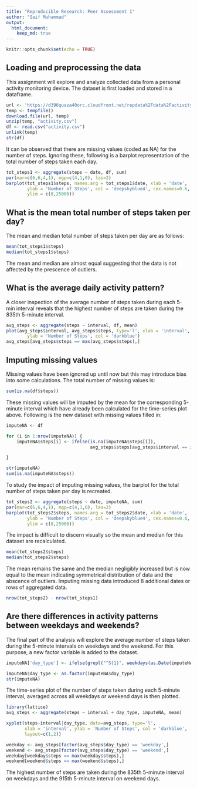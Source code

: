 ```yaml
---
title: "Reproducible Research: Peer Assessment 1"
author: "Saif Muhammad"
output: 
  html_document:
    keep_md: true
---
```


```r
knitr::opts_chunk$set(echo = TRUE)
```

## Loading and preprocessing the data
This assignment will explore and analyze collected data from a personal activity monitoring device. The dataset is first loaded and stored in a dataframe.

```r
url <- 'https://d396qusza40orc.cloudfront.net/repdata%2Fdata%2Factivity.zip'
temp <- tempfile()
download.file(url, temp)
unzip(temp, "activity.csv")
df <- read.csv("activity.csv")
unlink(temp)
str(df)
```

It can be observed that there are missing values (coded as NA) for the number of steps. Ignoring these, following is a barplot representation of the total number of steps taken each day.

```r
tot_steps1 <- aggregate(steps ~ date, df, sum)
par(mar=c(6,6,4,1), mgp=c(4,1,0), las=2)
barplot(tot_steps1$steps, names.arg = tot_steps1$date, xlab = 'date', 
        ylab = 'Number of Steps', col = 'deepskyblue4', cex.names=0.6,
        ylim = c(0,25000))
```

## What is the mean total number of steps taken per day?
The mean and median total number of steps taken per day are as follows:

```r
mean(tot_steps1$steps)
median(tot_steps1$steps)
```

The mean and median are almost equal suggesting that the data is not affected by the prescence of outliers.

## What is the average daily activity pattern?
A closer inspection of the average number of steps taken during each 5-min interval reveals that the highest number of steps are taken during the 835th 5-minute interval.

```r
avg_steps <- aggregate(steps ~ interval, df, mean)
plot(avg_steps$interval, avg_steps$steps, type='l', xlab = 'interval', 
        ylab = 'Number of Steps', col = 'darkblue')
avg_steps[avg_steps$steps == max(avg_steps$steps),]
```

## Imputing missing values
Missing values have been ignored up until now but this may introduce bias into some calculations. The total number of missing values is:

```r

sum(is.na(df$steps))

```

These missing values will be imputed by the mean for the corresponding 5-minute interval which have already been calculated for the time-series plot above. Following is the new dataset with missing values filled in:

```r
imputeNA <- df

for (i in 1:nrow(imputeNA)) {
    imputeNA$steps[i] <- ifelse(is.na(imputeNA$steps[i]),
                                avg_steps$steps[avg_steps$interval == imputeNA$interval[i]], df$steps[i])

}

str(imputeNA)
sum(is.na(imputeNA$steps))
```

To study the impact of imputing missing values, the barplot for the total number of steps taken per day is recreated.

```r
tot_steps2 <- aggregate(steps ~ date, imputeNA, sum)
par(mar=c(6,6,4,1), mgp=c(4,1,0), las=2)
barplot(tot_steps2$steps, names.arg = tot_steps2$date, xlab = 'date', 
        ylab = 'Number of Steps', col = 'deepskyblue4', cex.names=0.6,
        ylim = c(0,25000))
```

The impact is difficult to discern visually so the mean and median for this dataset are recalculated.

```r
mean(tot_steps2$steps)
median(tot_steps2$steps)
```

The mean remains the same and the median negligibly increased but is now equal to the mean indicating symmetrical distribution of data and the abscence of outliers. Imputing missing data introduced 8 additional dates or rows of aggregated data.

```r
nrow(tot_steps2) - nrow(tot_steps1)
```

## Are there differences in activity patterns between weekdays and weekends?
The final part of the analysis will explore the average number of steps taken during the 5-minute intervals on weekdays and the weekend. For this purpose, a new factor variable is added to the dataset.

```r
imputeNA['day_type'] <- ifelse(grepl("^S{1}", weekdays(as.Date(imputeNA$date))), 'weekend', 'weekday')

imputeNA$day_type <- as.factor(imputeNA$day_type)
str(imputeNA)
```

The time-series plot of the number of steps taken during each 5-minute interval, averaged across all weekdays or weekend days is then plotted.

```r
library(lattice)
avg_steps <- aggregate(steps ~ interval + day_type, imputeNA, mean)

xyplot(steps~interval|day_type, data=avg_steps, type='l',
       xlab = 'interval', ylab = 'Number of Steps', col = 'darkblue',
       layout=c(1,2))

weekday <- avg_steps[factor(avg_steps$day_type) == 'weekday',]
weekend <- avg_steps[factor(avg_steps$day_type) == 'weekend',]
weekday[weekday$steps == max(weekday$steps),]
weekend[weekend$steps == max(weekend$steps),]
```

The highest number of steps are taken during the 835th 5-minute interval on weekdays and the 915th 5-minute interval on weekend days.